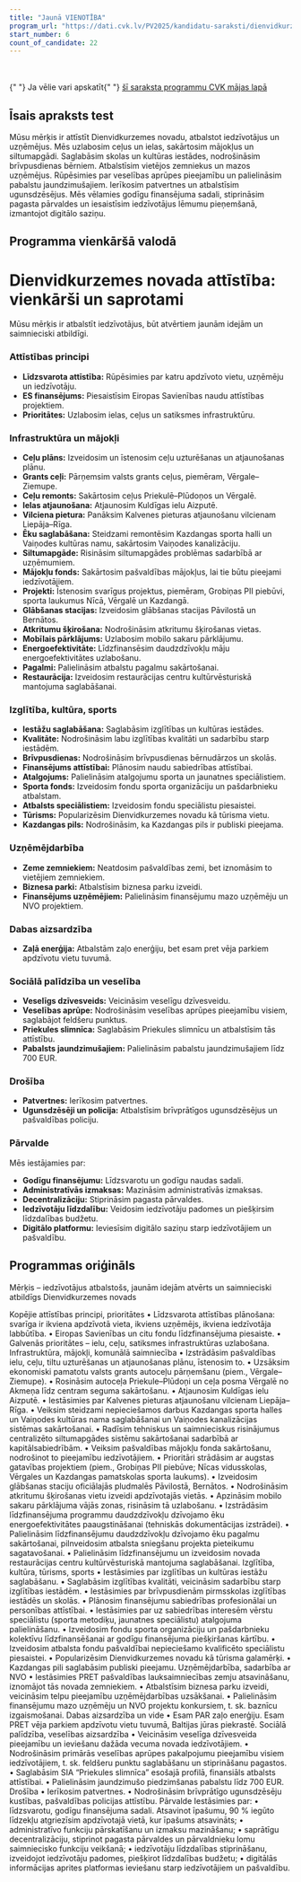 ```yaml
---
title: "Jaunā VIENOTĪBA"
program_url: "https://dati.cvk.lv/PV2025/kandidatu-saraksti/dienvidkurzemes-novads/jauna-vienotiba"
start_number: 6
count_of_candidate: 22
---
```



<Badge text="Ceļu un satiksmes infrastruktūra" variant="note" size="small" /> <Badge
  text="Izglītības un kultūras iestāžu saglabāšana"
  variant="note"
  size="small"
/> <Badge text="Uzņēmējdarbības atbalsts" variant="note" size="small" /> <Badge
  text="Zaļā enerģija (ierobežojumi)"
  variant="note"
  size="small"
/> <Badge
  text="Iedzīvotāju līdzdalība un decentralizācija"
  variant="note"
  size="small"
/>

<br />
<br />{" "}

<Card title="Šis ir mākslīga intelekta ģenerēts apraksts" icon="starlight">
  Ja vēlie vari apskatīt{" "}
  <a href={frontmatter.program_url} target="_blank">
    šī saraksta programmu CVK mājas lapā
  </a>
</Card>

## Īsais apraksts test

Mūsu mērķis ir attīstīt Dienvidkurzemes novadu, atbalstot iedzīvotājus un uzņēmējus. Mēs uzlabosim ceļus un ielas, sakārtosim mājokļus un siltumapgādi. Saglabāsim skolas un kultūras iestādes, nodrošināsim brīvpusdienas bērniem. Atbalstīsim vietējos zemniekus un mazos uzņēmējus. Rūpēsimies par veselības aprūpes pieejamību un palielināsim pabalstu jaundzimušajiem. Ierīkosim patvertnes un atbalstīsim ugunsdzēsējus. Mēs vēlamies godīgu finansējuma sadali, stiprināsim pagasta pārvaldes un iesaistīsim iedzīvotājus lēmumu pieņemšanā, izmantojot digitālo saziņu.

## Programma vienkāršā valodā

# Dienvidkurzemes novada attīstība: vienkārši un saprotami

Mūsu mērķis ir atbalstīt iedzīvotājus, būt atvērtiem jaunām idejām un saimnieciski atbildīgi.

### Attīstības principi

- **Līdzsvarota attīstība:** Rūpēsimies par katru apdzīvoto vietu, uzņēmēju un iedzīvotāju.
- **ES finansējums:** Piesaistīsim Eiropas Savienības naudu attīstības projektiem.
- **Prioritātes:** Uzlabosim ielas, ceļus un satiksmes infrastruktūru.

### Infrastruktūra un mājokļi

- **Ceļu plāns:** Izveidosim un īstenosim ceļu uzturēšanas un atjaunošanas plānu.
- **Grants ceļi:** Pārņemsim valsts grants ceļus, piemēram, Vērgale–Ziemupe.
- **Ceļu remonts:** Sakārtosim ceļus Priekulē–Plūdoņos un Vērgalē.
- **Ielas atjaunošana:** Atjaunosim Kuldīgas ielu Aizputē.
- **Vilciena pietura:** Panāksim Kalvenes pieturas atjaunošanu vilcienam Liepāja–Rīga.
- **Ēku saglabāšana:** Steidzami remontēsim Kazdangas sporta halli un Vaiņodes kultūras namu, sakārtosim Vaiņodes kanalizāciju.
- **Siltumapgāde:** Risināsim siltumapgādes problēmas sadarbībā ar uzņēmumiem.
- **Mājokļu fonds:** Sakārtosim pašvaldības mājokļus, lai tie būtu pieejami iedzīvotājiem.
- **Projekti:** Īstenosim svarīgus projektus, piemēram, Grobiņas PII piebūvi, sporta laukumus Nīcā, Vērgalē un Kazdangā.
- **Glābšanas stacijas:** Izveidosim glābšanas stacijas Pāvilostā un Bernātos.
- **Atkritumu šķirošana:** Nodrošināsim atkritumu šķirošanas vietas.
- **Mobīlais pārklājums:** Uzlabosim mobilo sakaru pārklājumu.
- **Energoefektivitāte:** Līdzfinansēsim daudzdzīvokļu māju energoefektivitātes uzlabošanu.
- **Pagalmi:** Palielināsim atbalstu pagalmu sakārtošanai.
- **Restaurācija:** Izveidosim restaurācijas centru kultūrvēsturiskā mantojuma saglabāšanai.

### Izglītība, kultūra, sports

- **Iestāžu saglabāšana:** Saglabāsim izglītības un kultūras iestādes.
- **Kvalitāte:** Nodrošināsim labu izglītības kvalitāti un sadarbību starp iestādēm.
- **Brīvpusdienas:** Nodrošināsim brīvpusdienas bērnudārzos un skolās.
- **Finansējums attīstībai:** Plānosim naudu sabiedrības attīstībai.
- **Atalgojums:** Palielināsim atalgojumu sporta un jaunatnes speciālistiem.
- **Sporta fonds:** Izveidosim fondu sporta organizāciju un pašdarbnieku atbalstam.
- **Atbalsts speciālistiem:** Izveidosim fondu speciālistu piesaistei.
- **Tūrisms:** Popularizēsim Dienvidkurzemes novadu kā tūrisma vietu.
- **Kazdangas pils:** Nodrošināsim, ka Kazdangas pils ir publiski pieejama.

### Uzņēmējdarbība

- **Zeme zemniekiem:** Neatdosim pašvaldības zemi, bet iznomāsim to vietējiem zemniekiem.
- **Biznesa parki:** Atbalstīsim biznesa parku izveidi.
- **Finansējums uzņēmējiem:** Palielināsim finansējumu mazo uzņēmēju un NVO projektiem.

### Dabas aizsardzība

- **Zaļā enerģija:** Atbalstām zaļo enerģiju, bet esam pret vēja parkiem apdzīvotu vietu tuvumā.

### Sociālā palīdzība un veselība

- **Veselīgs dzīvesveids:** Veicināsim veselīgu dzīvesveidu.
- **Veselības aprūpe:** Nodrošināsim veselības aprūpes pieejamību visiem, saglabājot feldšeru punktus.
- **Priekules slimnīca:** Saglabāsim Priekules slimnīcu un atbalstīsim tās attīstību.
- **Pabalsts jaundzimušajiem:** Palielināsim pabalstu jaundzimušajiem līdz 700 EUR.

### Drošība

- **Patvertnes:** Ierīkosim patvertnes.
- **Ugunsdzēsēji un policija:** Atbalstīsim brīvprātīgos ugunsdzēsējus un pašvaldības policiju.

### Pārvalde

Mēs iestājamies par:

- **Godīgu finansējumu:** Līdzsvarotu un godīgu naudas sadali.
- **Administratīvās izmaksas:** Mazināsim administratīvās izmaksas.
- **Decentralizāciju:** Stiprināsim pagasta pārvaldes.
- **Iedzīvotāju līdzdalību:** Veidosim iedzīvotāju padomes un piešķirsim līdzdalības budžetu.
- **Digitālo platformu:** Ieviesīsim digitālo saziņu starp iedzīvotājiem un pašvaldību.

## Programmas oriģināls

Mērķis – iedzīvotājus atbalstošs, jaunām idejām atvērts un saimnieciski atbildīgs Dienvidkurzemes novads

Kopējie attīstības principi, prioritātes
• Līdzsvarota attīstības plānošana: svarīga ir ikviena apdzīvotā vieta, ikviens uzņēmējs, ikviena iedzīvotāja labbūtība.
• Eiropas Savienības un citu fondu līdzfinansējuma piesaiste.
• Galvenās prioritātes – ielu, ceļu, satiksmes infrastruktūras uzlabošana.
Infrastruktūra, mājokļi, komunālā saimniecība
• Izstrādāsim pašvaldības ielu, ceļu, tiltu uzturēšanas un atjaunošanas plānu, īstenosim to.
• Uzsāksim ekonomiski pamatotu valsts grants autoceļu pārņemšanu (piem., Vērgale–Ziemupe).
• Rosināsim autoceļa Priekule–Plūdoņi un ceļa posma Vērgalē no Akmeņa līdz centram seguma sakārtošanu.
• Atjaunosim Kuldīgas ielu Aizputē.
• Iestāsimies par Kalvenes pieturas atjaunošanu vilcienam Liepāja–Rīga.
• Veiksim steidzami nepieciešamos darbus Kazdangas sporta halles un Vaiņodes kultūras nama saglabāšanai un Vaiņodes kanalizācijas sistēmas sakārtošanai.
• Radīsim tehniskus un saimnieciskus risinājumus centralizēto siltumapgādes sistēmu sakārtošanai sadarbībā ar kapitālsabiedrībām.
• Veiksim pašvaldības mājokļu fonda sakārtošanu, nodrošinot to pieejamību iedzīvotājiem.
• Prioritāri strādāsim ar augstas gatavības projektiem (piem., Grobiņas PII piebūve; Nīcas vidusskolas, Vērgales un Kazdangas pamatskolas sporta laukums).
• Izveidosim glābšanas staciju oficiālajās pludmalēs Pāvilostā, Bernātos.
• Nodrošināsim atkritumu šķirošanas vietu izveidi apdzīvotajās vietās.
• Apzināsim mobilo sakaru pārklājuma vājās zonas, risināsim tā uzlabošanu.
• Izstrādāsim līdzfinansējuma programmu daudzdzīvokļu dzīvojamo ēku energoefektivitātes paaugstināšanai (tehniskās dokumentācijas izstrādei).
• Palielināsim līdzfinansējumu daudzdzīvokļu dzīvojamo ēku pagalmu sakārtošanai, pilnveidosim atbalsta sniegšanu projekta pieteikumu sagatavošanai.
• Palielināsim līdzfinansējumu un izveidosim novada restaurācijas centru kultūrvēsturiskā mantojuma saglabāšanai.
Izglītība, kultūra, tūrisms, sports
• Iestāsimies par izglītības un kultūras iestāžu saglabāšanu.
• Saglabāsim izglītības kvalitāti, veicināsim sadarbību starp izglītības iestādēm.
• Iestāsimies par brīvpusdienām pirmsskolas izglītības iestādēs un skolās.
• Plānosim finansējumu sabiedrības profesionālai un personības attīstībai.
• Iestāsimies par uz sabiedrības interesēm vērstu speciālistu (sporta metodiķu, jaunatnes speciālistu) atalgojuma palielināšanu.
• Izveidosim fondu sporta organizāciju un pašdarbnieku kolektīvu līdzfinansēšanai ar godīgu finansējuma piešķiršanas kārtību.
• Izveidosim atbalsta fondu pašvaldībai nepieciešamo kvalificēto speciālistu piesaistei.
• Popularizēsim Dienvidkurzemes novadu kā tūrisma galamērķi.
• Kazdangas pili saglabāsim publiski pieejamu.
Uzņēmējdarbība, sadarbība ar NVO
• Iestāsimies PRET pašvaldības lauksaimniecības zemju atsavināšanu, iznomājot tās novada zemniekiem.
• Atbalstīsim biznesa parku izveidi, veicināsim telpu pieejamību uzņēmējdarbības uzsākšanai.
• Palielināsim finansējumu mazo uzņēmēju un NVO projektu konkursiem, t. sk. baznīcu izgaismošanai.
Dabas aizsardzība un vide
• Esam PAR zaļo enerģiju. Esam PRET vēja parkiem apdzīvotu vietu tuvumā, Baltijas jūras piekrastē.
Sociālā palīdzība, veselības aizsardzība
• Veicināsim veselīga dzīvesveida pieejamību un ieviešanu dažāda vecuma novada iedzīvotājiem.
• Nodrošināsim primārās veselības aprūpes pakalpojumu pieejamību visiem iedzīvotājiem, t. sk. feldšeru punktu saglabāšanu un stiprināšanu pagastos.
• Saglabāsim SIA “Priekules slimnīca” esošajā profilā, finansiāls atbalsts attīstībai.
• Palielināsim jaundzimušo piedzimšanas pabalstu līdz 700 EUR.
Drošība
• Ierīkosim patvertnes.
• Nodrošināsim brīvprātīgo ugunsdzēsēju kustības, pašvaldības policijas attīstību.
Pārvalde
Iestāsimies par:
• līdzsvarotu, godīgu finansējuma sadali. Atsavinot īpašumu, 90 % iegūto līdzekļu atgriezīsim apdzīvotajā vietā, kur īpašums atsavināts;
• administratīvo funkciju pārskatīšanu un izmaksu mazināšanu;
• saprātīgu decentralizāciju, stiprinot pagasta pārvaldes un pārvaldnieku lomu saimniecisko funkciju veikšanā;
• iedzīvotāju līdzdalības stiprināšanu, izveidojot iedzīvotāju padomes, piešķirot līdzdalības budžetu;
• digitālās informācijas aprites platformas ieviešanu starp iedzīvotājiem un pašvaldību.

